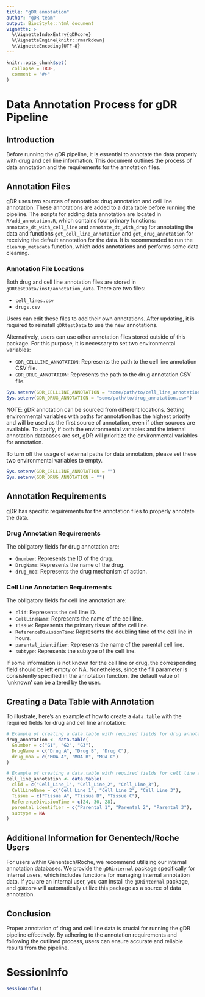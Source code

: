 ```yaml
---
title: "gDR annotation"
author: "gDR team"
output: BiocStyle::html_document
vignette: >
  %\VignetteIndexEntry{gDRcore}
  %\VignetteEngine{knitr::rmarkdown}
  %\VignetteEncoding{UTF-8}
---
```


```r
knitr::opts_chunk$set(
  collapse = TRUE,
  comment = "#>"
)
```

# Data Annotation Process for gDR Pipeline

## Introduction
Before running the gDR pipeline, it is essential to annotate the data properly with drug and cell line information. This document outlines the process of data annotation and the requirements for the annotation files.

## Annotation Files
gDR uses two sources of annotation: drug annotation and cell line annotation. These annotations are added to a data table before running the pipeline. The scripts for adding data annotation are located in `R/add_annotation.R`, which contains four primary functions: `annotate_dt_with_cell_line` and `annotate_dt_with_drug` for annotating the data and functions `get_cell_line_annotation` and `get_drug_annotation` for receiving the default annotation for the data. It is recommended to run the `cleanup_metadata` function, which adds annotations and performs some data cleaning.

### Annotation File Locations
Both drug and cell line annotation files are stored in `gDRtestData/inst/annotation_data`. There are two files:

- `cell_lines.csv`
- `drugs.csv`

Users can edit these files to add their own annotations. After updating, it is required to reinstall `gDRtestData` to use the new annotations.

Alternatively, users can use other annotation files stored outside of this package. For this purpose, it is necessary to set two environmental variables:

- `GDR_CELLLINE_ANNOTATION`: Represents the path to the cell line annotation CSV file.
- `GDR_DRUG_ANNOTATION`: Represents the path to the drug annotation CSV file.

```r
Sys.setenv(GDR_CELLLINE_ANNOTATION = "some/path/to/cell_line_annotation.csv")
Sys.setenv(GDR_DRUG_ANNOTATION = "some/path/to/drug_annotation.csv")
```


NOTE: gDR annotation can be sourced from different locations. Setting environmental variables with paths for annotation has the highest priority and will be used as the first source of annotation, even if other sources are available. To clarify, if both the environmental variables and the internal annotation databases are set, gDR will prioritize the environmental variables for annotation.

To turn off the usage of external paths for data annotation, please set these two environmental variables to empty.

```r
Sys.setenv(GDR_CELLLINE_ANNOTATION = "")
Sys.setenv(GDR_DRUG_ANNOTATION = "")
```



## Annotation Requirements
gDR has specific requirements for the annotation files to properly annotate the data.

### Drug Annotation Requirements
The obligatory fields for drug annotation are:

- `Gnumber`: Represents the ID of the drug.
- `DrugName`: Represents the name of the drug.
- `drug_moa`: Represents the drug mechanism of action.

### Cell Line Annotation Requirements
The obligatory fields for cell line annotation are:

- `clid`: Represents the cell line ID.
- `CellLineName`: Represents the name of the cell line.
- `Tissue`: Represents the primary tissue of the cell line.
- `ReferenceDivisionTime`: Represents the doubling time of the cell line in hours.
- `parental_identifier`: Represents the name of the parental cell line.
- `subtype`: Represents the subtype of the cell line.

If some information is not known for the cell line or drug, the corresponding field should be left empty or NA. Nonetheless, since the fill parameter is consistently specified in the annotation function, the default value of 'unknown' can be altered by the user.

## Creating a Data Table with Annotation
To illustrate, here's an example of how to create a `data.table` with the required fields for drug and cell line annotation:

```r
# Example of creating a data.table with required fields for drug annotation
drug_annotation <- data.table(
  Gnumber = c("G1", "G2", "G3"),
  DrugName = c("Drug A", "Drug B", "Drug C"),
  drug_moa = c("MOA A", "MOA B", "MOA C")
)

# Example of creating a data.table with required fields for cell line annotation
cell_line_annotation <- data.table(
  clid = c("Cell_Line_1", "Cell_Line_2", "Cell_Line_3"),
  CellLineName = c("Cell Line 1", "Cell Line 2", "Cell Line 3"),
  Tissue = c("Tissue A", "Tissue B", "Tissue C"),
  ReferenceDivisionTime = c(24, 30, 28),
  parental_identifier = c("Parental 1", "Parental 2", "Parental 3"),
  subtype = NA
)
```

## Additional Information for Genentech/Roche Users
For users within Genentech/Roche, we recommend utilizing our internal annotation databases. We provide the `gDRinternal` package specifically for internal users, which includes functions for managing internal annotation data. If you are an internal user, you can install the `gDRinternal` package, and `gDRcore` will automatically utilize this package as a source of data annotation.


## Conclusion
Proper annotation of drug and cell line data is crucial for running the gDR pipeline effectively. By adhering to the annotation requirements and following the outlined process, users can ensure accurate and reliable results from the pipeline.

# SessionInfo {-}

```r
sessionInfo()
```
